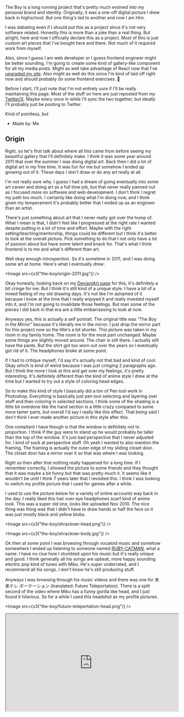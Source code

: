 
<Gallery galleryConfigs={galleryConfigs} />

The Boy is a long running project that's pretty much evolved into my personal
brand and identity. Originally, it was a one-off digital picture I drew back in
highschool. But one thing's led to another and now I am Him.

I was debating even if I should put this as a project since it's not very
software related. Honestly this is more than a joke than a real thing. But
alright, here and now I officially declare this as a project. Most of this is
just custom art pieces that I've bought here and there. Not much of it required
work from myself.

Also, since I guess I am web developer or I guess frontend engineer might be
better sounding, I'm going to create some kind of gallery-like component for all
my media posts. Might as well take advantage of React now that I've [upgraded my
site](https://maxrchung.com/projects/maxrchungnext). Also might as well do this
since I'm kind of laid off right now and should probably do some frontend
exercises. 🤪

Before I start, I'll just note that I'm not entirely sure if I'll be really
maintaining this page. Most of the stuff on here are just reposted from my
[Twitter/X](https://twitter.com/maxrchung). Maybe every once in while I'll sync
the two together, but ideally I'll probably just be posting to Twitter.

Kind of pointless, but

- Made by: Me

## Origin

Right, so let's first talk about where all this came from before seeing my
beautiful gallery that I'll definitely make. I think it was some year around
2011 that over the summer I was doing digital art. Back then I did a lot of
digital art in my free time. It was fun for me but somehow I ended up growing
out of it. These days I don't draw or do any art really at all.

I'm not really sure why. I guess I had a dream of going eventually into some art
career and doing art as a full time job, but that never really panned out as I
focused more on software and web development. I don't think I regret my path too
much. I certainly like doing what I'm doing now, and I think given my
temperament it's probably better that I ended up as an engineer than an artist.

There's just something about art that I never really got over the hump of. What
I mean is that, I didn't feel like I progressed at the right rate I wanted
despite putting in a lot of time and effort. Maybe with the right
setting/teaching/mentorship, things could be different but I think it's better
to look at the overall picture. Pick something to do that I not only have a lot
of passion about but have some talent and knack for. That's what I think
frontend is to me and what's different than art.

Well okay enough introspection. So it's sometime in 2011, and I was doing some
art at home. Here's what I eventually drew:

<Image src={s3("the-boy/origin-2011.jpg")} />
<Caption value="The Boy in the Mirror" />

Okay honestly, looking back on my [DeviantArt
page](https://www.deviantart.com/shrackner/art/The-Boy-in-the-Mirror-251767803)
for this, it's definitely a bit cringe for me. But I think it's still kind of a
unique style. I have a bit of a mixed feeling of my old drawing days. It's not
like I'm ashamed of it because I know at the time that I really enjoyed it and
really invested myself into it, and I'm not going to invalidate those feelings.
But man some of the pieces I did back in that era are a little embarrassing to
look at now.

Anyways yes, this is actually a self portrait. The original title was "The Boy
in the Mirror" because it's literally me in the mirror. I just drop the mirror
part for this project now so the title's a bit shorter. This picture was taken
in my room in my family home. The room is for the most part unchanged. Maybe
some things are slightly moved around. The chair is still there. I actually
still have the pants. But the shirt got too worn out over the years so I
eventually got rid of it. The headphones broke at some point.

If I had to critique myself, I'd say it's actually not that bad and kind of
cool. Okay which is kind of weird because I was just cringing 2 paragraphs ago.
But I think the more I look at this and get over my feelings, it's pretty
interesting. It's definitely different than the kind of anime style I drew at
the time but I wanted to try out a style of coloring head edges.

So to make this kind of style I basically did a ton of Pen tool work in
Photoshop. Everything is basically just pen tool selecting and layering over
stuff and then coloring in selected sections. I think some of the shading is a
little bit overdone like the hand section is a little crazy compared to some
more tamer parts, but overall I'd say I really like this effect. That being said
I don't think I ever made another picture in this style after this.

One compliant I have though is that the window is definitely not to proportion.
I think if the guy were to stand up he would probably be taller than the top of
the window. It's just bad perspective that I never adjusted for. I kind of suck
at perspective stuff. Oh yeah I wanted to also mention the framing. The framing
is actually the outer edge of my sliding closet door. The closet door has a
mirror over it so that was where I was looking.

Right so then after that nothing really happened for a long time. If I remember
correctly, I showed the picture to some friends and they thought that it was
maybe a bit funny but that was pretty much it. It seems like it wouldn't be
until I think 7 years later that I revisited this. I think I was looking to
switch my profile picture that I used for games after a while.

I used to use the picture below for a variety of online accounts way back in the
day. I really liked this hair over eye headphones scarf kind of anime look. This
was a super old one, looks like uploaded Nov 2010. The nice thing was thing was
that I didn't have to draw hands or half the face so it was just mostly black
and yellow blobs.

<Image src={s3("the-boy/shrackner-head.png")} />
<Caption value="Head" />

<Image src={s3("the-boy/shrackner-body.jpg")} />
<Caption value="Body" />

Ok then at some point I was browsing through vocaloid music and somehow
somewhere I ended up listening to someone named
[RUBY-CATMAN](https://vocadb.net/Ar/3396), what a name. I have no clue how I
stumbled upon his music but it's really unique and good. I think generally all
his songs are upbeat, more happy sounding electric pop kind of tunes with Miku.
He's super underrated, and I recommend all his songs. I don't know he's still
producing stuff.

Anyways I was browsing through his music videos and there was one for 未来テレ
ポーテーション (translated: Future Teleportation). There is a split second of
the video where Miku has a funny gorilla like head, and I just found it
hilarious. So for a while I used this headshot as my profile pictures.

<Image src={s3("the-boy/future-teleportation-head.png")} />

<iframe
  width="560"
  height="315"
  src="https://www.youtube.com/embed/_EO-UA4QQ1A?si=ammcb5Ww7zmJPxRc"
  title="YouTube video player"
  allow="accelerometer; autoplay; clipboard-write; encrypted-media; gyroscope; picture-in-picture; web-share"
  allowFullScreen
/>
<Caption value="This is a banger" />

Fast forward to probably 2018, I wanted to change my profile picture again.
People use profile pictures for different reasons and for me I guess I wanted it
to be something not only representative of me but also something I personally
created. So thinking about some of my old pictures, this one came up, and I
figured why not let's crop the head out and see how that looks.

<Image src="/the-boy.jpg" />

This face expresses many things. I think he has a very stoic, focused, and
relaxed, but also judging expression. It is me, and I did create it so why not
use it as my profile picture everywhere. So I pretty much did that and updated
all my online socials and accounts to using it. The only place I don't really
use it is maybe LinkedIn, but I'm seriously debating whether to change that too.

Sometimes it can be hard to decide what I want to separate from personal and
online life. Especially usernames, I don't really know sometimes what I want to
use there. These days I like to go by WAXCHUG as a funny joke name for some
online games, but I went by S2VX for a while since that was an important project
of mine, and I think a pretty cool name with history. But I also use maxrchung
in some places.

After changing my profile everywhere, my friends and I started using the face as
an server emote pretty much as a meme. On Discord it was added as
:daBOiindaMrrr:. Then slowly, sometimes within days, weeks, months, I started
collecting newer and newer pieces of The Boy merchandise until I have what I
have now.

At this point I could probably go into indepth details about how every new The
Boy addition was made, but I think I want to avoid going too deep. I like making
these free form posts but it takes a lot of time, a lot of typing, and there's a
reason why I haven't done these for like the past 3 or 4 years or something. I'm
going to try something a little different and make a customized gallery of sorts
to showcase all my The Boy things.

## Gallery

I moved the gallery to the top of the post since I think that's probably where
others (and probably I too) would like to more easily see it. I'll maybe write
more in this section once I'm done because it's been pretty interesting building
the gallery so far.
